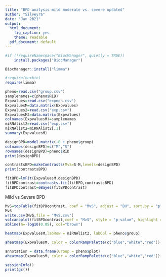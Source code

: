 ---
title: "BPD analysis mild moderate vs. severe updated"
author: "Silveyra"
date: "Jan 2021"
output:
  html_document: 
    fig_caption: yes
    theme: readable
  pdf_document: default
---

```{r}
#if (!requireNamespace("BiocManager", quietly = TRUE))
    install.packages("BiocManager")

BiocManager::install("limma")
```


```{r}
#require(hexbin)
require(limma)
```



```{r}
pheno=read.csv("group.csv")
samplenames=c(pheno$RID)
Expvalues=read.csv("expnoh.csv")
ExpvaluesM=data.matrix(Expvalues)
Expvalues2=read.csv("exp.csv")
ExpvaluesM2=data.matrix(Expvalues)
colnames(ExpvaluesM)=samplenames
miRNAlist2=read.csv("exp.csv")
miRNAlist2=miRNAlist2[,1]
summary(ExpvaluesM)
```


```{r}
designBPD=model.matrix(~0 + pheno$group)
colnames(designBPD)=c("M","S")
rownames(designBPD)=pheno$RID
print(designBPD)
```


```{r contrasts}
contrastsBPD=makeContrasts(MvS=S-M,levels=designBPD)
print(contrastsBPD)
```


```{r}
fitBPD=lmFit(ExpvaluesM,designBPD)
fitBPDcontrast=contrasts.fit(fitBPD,contrastsBPD)
fitBPDcontrast=eBayes(fitBPDcontrast)
```


Mild vs Severe BPD

```{r}
MvS=topTable(fitBPDcontrast, coef = "MvS", adjust = "BH", sort.by = "p", n=Inf, genelist = miRNAlist2)
MvS
write.csv(MvS,file = "MvS.csv")
volcanoplot(fitBPDcontrast,coef = "MvS", style = "p-value", highlight = 25)
abline(h=-log10(0.05), col="brown")
```

```{r}
heatmap(ExpvaluesM,labRow = miRNAlist2, labCol = pheno$group)
```

```{r}
aheatmap(ExpvaluesM, color = colorRampPalette(c("blue","white","red"))(20), scale="row", annColors = "Set1", Colv = NULL, Rowv= NULL, annLegend = TRUE, border_color = "black", annCol = pheno$diagnosis)
```

```{r}
annotation = data.frame(Group = pheno$plot)
aheatmap(ExpvaluesM, color = colorRampPalette(c("blue","white","red"))(20), scale="row", annColors = "Set1", Colv = NULL, Rowv= NULL, annLegend = TRUE, border_color = "black", annCol = annotation, labCol = pheno$diagnosis)
```


```{r}
sessionInfo()
print(gc())
```










